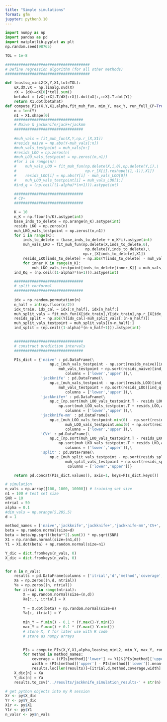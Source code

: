 ```yaml
---
title: "Simple simulations"
format: gfm
jupyter: python3.10
---
```


```python
import numpy as np
import pandas as pd
import matplotlib.pyplot as plt
np.random.seed(98765)

TOL = 1e-8

######################################
# Define regression algorithm (for all other methods)
######################################

def leastsq_minL2(X,Y,X1,tol=TOL):
    uX,dX,vX = np.linalg.svd(X)
    rX = (dX>=dX[0]*tol).sum()
    betahat = (vX[:rX].T/dX[:rX]).dot(uX[:,:rX].T.dot(Y))
    return X1.dot(betahat)
def compute_PIs(X,Y,X1,alpha,fit_muh_fun, min_Y, max_Y, run_full_CP=True):
    n = len(Y)
    n1 = X1.shape[0]
    ###############################
    # Naive & jackknife/jack+/jackmm
    ###############################
    
    #muh_vals = fit_muh_fun(X,Y,np.r_[X,X1])
    #resids_naive = np.abs(Y-muh_vals[:n])
    #muh_vals_testpoint = muh_vals[n:]
    #resids_LOO = np.zeros(n)
    #muh_LOO_vals_testpoint = np.zeros((n,n1))
    #for i in range(n):
    #    muh_vals_LOO = fit_muh_fun(np.delete(X,i,0),np.delete(Y,i),\
    #                               np.r_[X[i].reshape((1,-1)),X1])
    #    resids_LOO[i] = np.abs(Y[i] - muh_vals_LOO[0])
    #    muh_LOO_vals_testpoint[i] = muh_vals_LOO[1:]
    #ind_q = (np.ceil((1-alpha)*(n+1))).astype(int)

    ###############################
    # CV+
    ###############################

    K = 10
    n_K = np.floor(n/K).astype(int)
    base_inds_to_delete = np.arange(n_K).astype(int)
    resids_LKO = np.zeros(n)
    muh_LKO_vals_testpoint = np.zeros((n,n1))
    for i in range(K):
        inds_to_delete = (base_inds_to_delete + n_K*i).astype(int)
        muh_vals_LKO = fit_muh_fun(np.delete(X,inds_to_delete,0),
                                    np.delete(Y,inds_to_delete),\
                                   np.r_[X[inds_to_delete],X1])
        resids_LKO[inds_to_delete] = np.abs(Y[inds_to_delete] - muh_vals_LKO[:n_K])
        for inner_K in range(n_K):
            muh_LKO_vals_testpoint[inds_to_delete[inner_K]] = muh_vals_LKO[n_K:]
    ind_Kq = (np.ceil((1-alpha)*(n+1))).astype(int)

    ###############################
    # split conformal
    ###############################
    
    idx = np.random.permutation(n)
    n_half = int(np.floor(n/2))
    idx_train, idx_cal = idx[:n_half], idx[n_half:]
    muh_split_vals = fit_muh_fun(X[idx_train],Y[idx_train],np.r_[X[idx_cal],X1])
    resids_split = np.abs(Y[idx_cal]-muh_split_vals[:(n-n_half)])
    muh_split_vals_testpoint = muh_split_vals[(n-n_half):]
    ind_split = (np.ceil((1-alpha)*(n-n_half+1))).astype(int)

    
    ###############################
    # construct prediction intervals
    ###############################

    PIs_dict = {'naive' : pd.DataFrame(\
                    np.c_[muh_vals_testpoint - np.sort(resids_naive)[ind_q-1], \
                        muh_vals_testpoint + np.sort(resids_naive)[ind_q-1]],\
                           columns = ['lower','upper']),\
                'jackknife' : pd.DataFrame(\
                    np.c_[muh_vals_testpoint - np.sort(resids_LOO)[ind_q-1], \
                        muh_vals_testpoint + np.sort(resids_LOO)[ind_q-1]],\
                           columns = ['lower','upper']),\
                'jackknife+' : pd.DataFrame(\
                    np.c_[np.sort(muh_LOO_vals_testpoint.T - resids_LOO,axis=1).T[-ind_q], \
                        np.sort(muh_LOO_vals_testpoint.T + resids_LOO,axis=1).T[ind_q-1]],\
                           columns = ['lower','upper']),\
                'jackknife-mm' : pd.DataFrame(\
                    np.c_[muh_LOO_vals_testpoint.min(0) - np.sort(resids_LOO)[ind_q-1], \
                           muh_LOO_vals_testpoint.max(0) + np.sort(resids_LOO)[ind_q-1]],\
                           columns = ['lower','upper']),\
                'CV+' : pd.DataFrame(\
                    np.c_[np.sort(muh_LKO_vals_testpoint.T - resids_LKO,axis=1).T[-ind_Kq], \
                        np.sort(muh_LKO_vals_testpoint.T + resids_LKO,axis=1).T[ind_Kq-1]],\
                           columns = ['lower','upper']),\
                'split' : pd.DataFrame(\
                    np.c_[muh_split_vals_testpoint - np.sort(resids_split)[ind_split-1], \
                           muh_split_vals_testpoint + np.sort(resids_split)[ind_split-1]],\
                            columns = ['lower','upper'])}

    return pd.concat(PIs_dict.values(), axis=1, keys=PIs_dict.keys())
```

```python
# simulation
n_vals = np.array([100, 1000, 10000]) # training set size
n1 = 100 # test set size
SNR = 10
ntrial = 50
alpha = 0.1
#dim_vals = np.arange(5,205,5)
d = 1

method_names = ['naive','jackknife','jackknife+','jackknife-mm','CV+','split']
beta = np.random.normal(size=d)
beta = beta/np.sqrt((beta**2).sum()) * np.sqrt(SNR)
X1 = np.random.normal(size=(n1,d))
Y1 = X1.dot(beta) + np.random.normal(size=n1)

Y_dic = dict.fromkeys(n_vals, 0)
X_dic = dict.fromkeys(n_vals, 0)


for n in n_vals:
    results = pd.DataFrame(columns = ['itrial','d','method','coverage','width'])
    Xa = np.zeros((n,d, ntrial))
    Ya = np.zeros((n, ntrial))
    for itrial in range(ntrial):
        X = np.random.normal(size=(n,d))
        Xa[:,:, itrial] = X
        
        Y = X.dot(beta) + np.random.normal(size=n)
        Ya[:, itrial] = Y
        
        min_Y = Y.min() - 0.1 * (Y.max()-Y.min())
        max_Y = Y.max() + 0.1 * (Y.max()-Y.min())
        # store X, Y for later use with R code
        # store as numpy arrays

        
        PIs = compute_PIs(X,Y,X1,alpha,leastsq_minL2, min_Y, max_Y, run_full_CP)
        for method in method_names:
            coverage = ((PIs[method]['lower'] <= Y1)&(PIs[method]['upper'] >= Y1)).mean()
            width = (PIs[method]['upper'] - PIs[method]['lower']).mean()
            results.loc[len(results)]=[itrial,d,method,coverage,width]
    X_dic[n] = Xa
    Y_dic[n] = Ya
    results.to_csv('../results/jackknife_simulation_results-' + str(n) + '.csv',index=False)
```


```r
# get python objects into my R session
Xr <- py$X_dic 
Yr <- py$Y_dic
X1r <- py$X1
Y1r <- py$Y1
n_valsr <- py$n_vals
```

```r

```